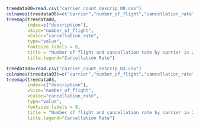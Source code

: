 ```r
treedata00=read.csv("carrier_count_descrip_00.csv")
colnames(treedata00)=c("carrier","number_of_flight","cancellation_rate","diverted_rate","arrival_delay_rat","description")
treemap(treedata00,
        index=c("description"),
        vSize="number_of_flight",
        vColor="cancellation_rate",
        type="value",
        fontsize.labels = 8,
        title = "Number of flight and cancellation tate by carrier in 2000",
        title.legend="Cancellation Rate")
```

```r
treedata03=read.csv("carrier_count_descrip_03.csv")
colnames(treedata03)=c("carrier","number_of_flight","cancellation_rate","diverted_rate","arrival_delay_rat","description")
treemap(treedata03,
        index=c("description"),
        vSize="number_of_flight",
        vColor="cancellation_rate",
        type="value",
        fontsize.labels = 8,
        title = "Number of flight and cancellation rate by carrier in 2003",
        title.legend="Cancellation Rate")
```